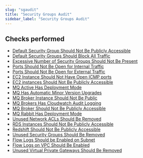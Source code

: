 ```yaml
---
slug: "sgaudit"
title: "Security Groups Audit"
sidebar_label: "Security Groups Audit"
---
```


## Checks performed

- [Default Security Group Should Not Be Publicly Accessible](sgaudit/rules/ec2_instances_exist_with_default_groups_and_public)
- [Default Security Groups Should Block All Traffic](sgaudit/rules/ec2_instances_exist_with_default_groups)
- [Excessive Number of Security Groups Should Not Be Present](sgaudit/rules/ec2_instances_exist_with_multiple_security_groups)
- [Ports Should Not Be Open for Internal Traffic](sgaudit/rules/ec2_instances_exist_with_ports_open_for_internal)
- [Ports Should Not Be Open for External Traffic](sgaudit/rules/ec2_instances_exist_with_ports_open)
- [EC2 Instance Should Not Have Open ICMP ports](sgaudit/rules/ec2_instances_with_icmp_exist)
- [EC2 instances Should Not Be Publicly Accessible](sgaudit/rules/ec2_public_instances_exist)
- [MQ Active Has Deployment Mode](sgaudit/rules/mq_active_deployment_mode)
- [MQ Has Automatic Minor Version Upgrades](sgaudit/rules/mq_automatic_minor_version_upgrade_enabled)
- [MQ Broker Instance Should Not Be Public](sgaudit/rules/mq_broker_instance_not_public)
- [MQ Brokers Has Cloudwatch Audit Logging](sgaudit/rules/mq_cloudwatch_audit_logging_enabled)
- [MQ Broker Should Not Be Publicly Accessible](sgaudit/rules/mq_publicly_accessible)
- [MQ Rabbit Has Deployment Mode](sgaudit/rules/mq_rabbit_deployment_mode)
- [Unused Network ACLs Should Be Removed](sgaudit/rules/network_acl_unused_exists)
- [RDS Instances Should Not Be Publicly Accessible](sgaudit/rules/rds_public_instance_exists)
- [Redshift Should Not Be Publicly Accessible](sgaudit/rules/redshift_public_instance_exists)
- [Unused Security Groups Should Be Removed](sgaudit/rules/security_group_unused_exists)
- [Flow Logs Should be Enabled on Subnet](sgaudit/rules/subnet_exists_without_flow_logs)
- [Flow Logs on VPC Should Be Enabled](sgaudit/rules/vpc_exists_without_flow_logs)
- [Unused Virtual Private Gateways Should Be Removed](sgaudit/rules/vpc_unused_exists)
